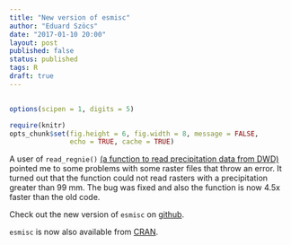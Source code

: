 ```yaml
---
title: "New version of esmisc"
author: "Eduard Szöcs"
date: "2017-01-10 20:00"
layout: post
published: false
status: published
tags: R 
draft: true
---
```

<img src="http://vg03.met.vgwort.de/na/297d36f243e3462ab6fbb1d07fa0c442" width="1" height="1" alt="">

```r
options(scipen = 1, digits = 5)
```

```r
require(knitr)
opts_chunk$set(fig.height = 6, fig.width = 8, message = FALSE, 
               echo = TRUE, cache = TRUE)
```

A user of `read_regnie()` [(a function to read precipitation data from DWD)](http://edild.github.io/regnie/) pointed me to some problems with some raster files that throw an error.
It turned out that the function could not read rasters with a precipitation greater than 99 mm.
The bug was fixed and also the function is now 4.5x faster than the old code.

Check out the new version of `esmisc` on [github](https://github.com/EDiLD/esmisc).

 `esmisc` is now also available from [CRAN](https://CRAN.R-project.org/package=esmisc).
